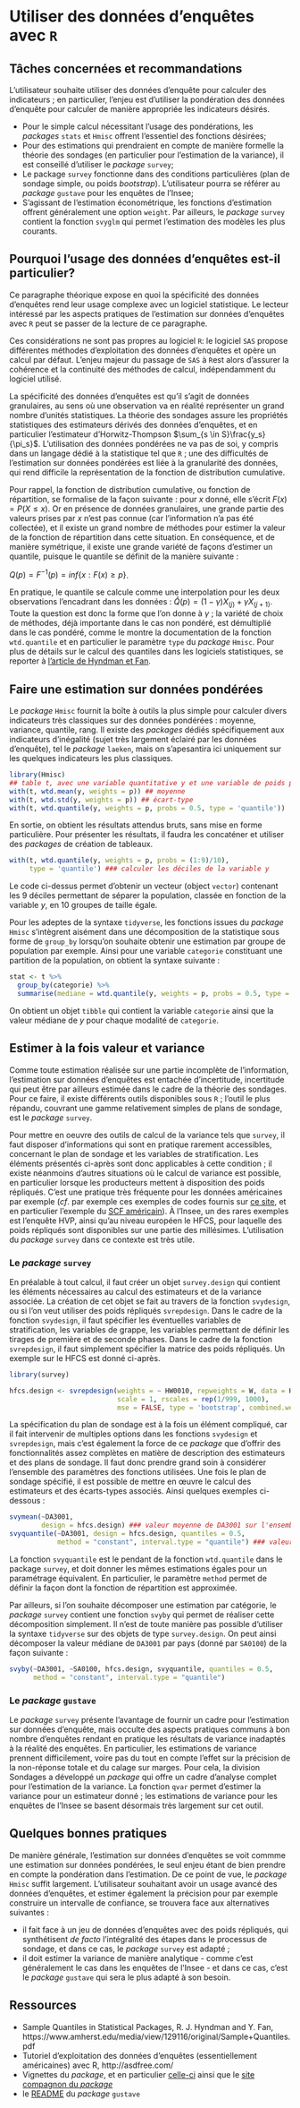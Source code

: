 # Utiliser des données d'enquêtes avec `R`

## Tâches concernées et recommandations

L'utilisateur souhaite utiliser des données d'enquête pour calculer des indicateurs ; en particulier, l'enjeu est d'utiliser la pondération des données d'enquête pour calculer de manière appropriée les indicateurs désirés.

::: {.recommandation data-latex=""}

* Pour le simple calcul nécessitant l'usage des pondérations, les _packages_ `stats` et `Hmisc` offrent l'essentiel des fonctions désirées;
* Pour des estimations qui prendraient en compte de manière formelle la théorie des sondages (en particulier pour l'estimation de la variance), il est conseillé d'utiliser le _package_ `survey`;
* Le package `survey` fonctionne dans des conditions particulières (plan de sondage simple, ou poids _bootstrap_). L'utilisateur pourra se référer au _package_ `gustave` pour les enquêtes de l'Insee;
* S'agissant de l'estimation économétrique, les fonctions d'estimation offrent généralement une option `weight`. Par ailleurs, le _package_ `survey` contient la fonction `svyglm` qui permet l'estimation des modèles les plus courants.

:::

## Pourquoi l'usage des données d'enquêtes est-il particulier?

::: {.conseil data-latex=""}

Ce paragraphe théorique expose en quoi la spécificité des données d'enquêtes rend leur usage complexe avec un logiciel statistique. Le lecteur intéressé par les aspects pratiques de l'estimation sur données d'enquêtes avec `R` peut se passer de la lecture de ce paragraphe.

Ces considérations ne sont pas propres au logiciel `R`: le logiciel `SAS` propose différentes méthodes d'exploitation des données d'enquêtes et opère un calcul par défaut. L'enjeu majeur du passage de `SAS` à `R`est alors d'assurer la cohérence et la continuité des méthodes de calcul, indépendamment du logiciel utilisé.

:::

La spécificité des données d'enquêtes est qu'il s'agit de données granulaires, au sens où une observation va en réalité représenter un grand nombre d'unités statistiques. La théorie des sondages assure les propriétés statistiques des estimateurs dérivés des données d'enquêtes, et en particulier l'estimateur d'Horwitz-Thompson $\sum_{s \in S}\frac{y_s}{\pi_s}$. L'utilisation des données pondérées ne va pas de soi, y compris dans un langage dédié à la statistique tel que `R` ; une des difficultés de l'estimation sur données pondérées est liée à la granularité des données, qui rend difficile la représentation de la fonction de distribution cumulative.

Pour rappel, la fonction de distribution cumulative, ou fonction de répartition, se formalise de la façon suivante : pour $x$ donné, elle s'écrit $F(x) = P(X \leq x)$. Or en présence de données granulaires, une grande partie des valeurs prises par $x$ n'est pas connue (car l'information n'a pas été collectée), et il existe un grand nombre de méthodes pour estimer la valeur de la fonction de répartition dans cette situation. En conséquence, et de manière symétrique, il existe une grande variété de façons d'estimer un quantile, puisque le quantile se définit de la manière suivante : 

$Q(p) = F^{-1}(p) = inf\{x: F(x) \geq p\}$. 

En pratique, le quantile se calcule comme une interpolation pour les deux observations l'encadrant dans les données : ${\hat Q}(p) = (1-\gamma) X_{(j)} + \gamma X_{(j+1)}$. Toute la question est donc la forme que l'on donne à $\gamma$ ; la variété de choix de méthodes, déjà importante dans le cas non pondéré, est démultiplié dans le cas pondéré, comme le montre la documentation de la fonction `wtd.quantile` et en particulier le paramètre `type` du _package_ `Hmisc`. Pour plus de détails sur le calcul des quantiles dans les logiciels statistiques, se reporter à [l'article de Hyndman et Fan](https://www.amherst.edu/media/view/129116/original/Sample+Quantiles.pdf).


## Faire une estimation sur données pondérées

Le _package_ `Hmisc` fournit la boîte à outils la plus simple pour calculer divers indicateurs très classiques sur des données pondérées : moyenne, variance, quantile, rang. Il existe des _packages_ dédiés spécifiquement aux indicateurs d'inégalité (sujet très largement éclairé par les données d'enquête), tel le _package_ `laeken`, mais on s'apesantira ici uniquement sur les quelques indicateurs les plus classiques.

```r
library(Hmisc)
## table t, avec une variable quantitative y et une variable de poids p
with(t, wtd.mean(y, weights = p)) ## moyenne
with(t, wtd.std(y, weights = p)) ## écart-type
with(t, wtd.quantile(y, weights = p, probs = 0.5, type = 'quantile'))  ## médiane
```

En sortie, on obtient les résultats attendus bruts, sans mise en forme particulière. Pour présenter les résultats, il faudra les concaténer et utiliser des _packages_ de création de tableaux.

```r
with(t, wtd.quantile(y, weights = p, probs = (1:9)/10), 
     type = 'quantile') ### calculer les déciles de la variable y
```

Le code ci-dessus permet d'obtenir un vecteur (object `vector`) contenant les 9 déciles permettant de séparer la population, classée en fonction de la variable $y$, en 10 groupes de taille égale.

Pour les adeptes de la syntaxe `tidyverse`, les fonctions issues du _package_ `Hmisc` s'intègrent aisément dans une décomposition de la statistique sous forme de `group_by` lorsqu'on souhaite obtenir une estimation par groupe de population par exemple. Ainsi pour une variable `categorie` constituant une partition de la population, on obtient la syntaxe suivante :

```r
stat <- t %>%
  group_by(categorie) %>%
  summarise(mediane = wtd.quantile(y, weights = p, probs = 0.5, type = 'quantile'))
```

On obtient un objet `tibble` qui contient la variable `categorie` ainsi que la valeur médiane de $y$ pour chaque modalité de `categorie`.

## Estimer à la fois valeur et variance

Comme toute estimation réalisée sur une partie incomplète de l'information, l'estimation sur données d'enquêtes est entachée d'incertitude, incertitude qui peut être par ailleurs estimée dans le cadre de la théorie des sondages. Pour ce faire, il existe différents outils disponibles sous `R` ; l'outil le plus répandu, couvrant une gamme relativement simples de plans de sondage, est le _package_ `survey`.

::: {.remarque data-latex=""}

Pour mettre en oeuvre des outils de calcul de la variance tels que `survey`, il faut disposer d'informations qui sont en pratique rarement accessibles, concernant le plan de sondage et les variables de stratification. Les éléments présentés ci-après sont donc applicables à cette condition ; il existe néanmoins d'autres situations où le calcul de variance est possible, en particulier lorsque les producteurs mettent à disposition des poids répliqués. C'est une pratique très fréquente pour les données américaines par exemple (_cf_. par exemple ces exemples de codes fournis sur [ce site](http://asdfree.com/), et en particulier l'exemple du [SCF américain](http://asdfree.com/survey-of-consumer-finances-scf.html)). À l'Insee, un des rares exemples est l'enquête HVP, ainsi qu'au niveau européen le HFCS, pour laquelle des poids répliqués sont disponibles sur une partie des millésimes. L'utilisation du _package_ `survey` dans ce contexte est très utile.

:::

### Le _package_ `survey`

En préalable à tout calcul, il faut créer un objet `survey.design` qui contient les éléments nécessaires au calcul des estimateurs et de la variance associée. La création de cet objet se fait au travers de la fonction `svydesign`, ou si l'on veut utiliser des poids répliqués `svrepdesign`. Dans le cadre de la fonction `svydesign`, il faut spécifier les éventuelles variables de stratification, les variables de grappe, les variables permettant de définir les tirages de première et de seconde phases. Dans le cadre de la fonction `svrepdesign`, il faut simplement spécifier la matrice des poids répliqués. Un exemple sur le HFCS est donné ci-après.

```r
library(survey)

hfcs.design <- svrepdesign(weights = ~ HW0010, repweights = W, data = H1, 
                           scale = 1, rscales = rep(1/999, 1000), 
                           mse = FALSE, type = 'bootstrap', combined.weights = TRUE)
```

La spécification du plan de sondage est à la fois un élément compliqué, car il fait intervenir de multiples options dans les fonctions `svydesign` et `svrepdesign`, mais c'est également la force de ce _package_ que d'offrir des fonctionnalités assez complètes en matière de description des estimateurs et des plans de sondage. Il faut donc prendre grand soin à considérer l'ensemble des paramètres des fonctions utilisées. Une fois le plan de sondage spécifié, il est possible de mettre en œuvre le calcul des estimateurs et des écarts-types associés. Ainsi quelques exemples ci-dessous :

```r

svymean(~DA3001, 
        design = hfcs.design) ### valeur moyenne de DA3001 sur l'ensemble de l'échantillon
svyquantile(~DA3001, design = hfcs.design, quantiles = 0.5, 
            method = "constant", interval.type = "quantile") ### valeur médiane de DA3001
```

La fonction `svyquantile` est le pendant de la fonction `wtd.quantile` dans le package `survey`, et doit donner les mêmes estimations égales pour un paramétrage équivalent. En particulier, le paramètre `method` permet de définir la façon dont la fonction de répartition est approximée.

Par ailleurs, si l'on souhaite décomposer une estimation par catégorie, le _package_ `survey` contient une fonction `svyby` qui permet de réaliser cette décomposition simplement. Il n'est de toute manière pas possible d'utiliser la syntaxe `tidyverse` sur des objets de type `survey.design`. On peut ainsi décomposer la valeur médiane de `DA3001` par pays (donné par `SA0100`) de la façon suivante :

```r
svyby(~DA3001, ~SA0100, hfcs.design, svyquantile, quantiles = 0.5, 
      method = "constant", interval.type = "quantile")
```

### Le _package_ `gustave`

Le _package_ `survey` présente l'avantage de fournir un cadre pour l'estimation sur données d'enquête, mais occulte des aspects pratiques communs à bon nombre d'enquêtes rendant en pratique les résultats de variance inadaptés à la réalité des enquêtes. En particulier, les estimations de variance prennent difficilement, voire pas du tout en compte l'effet sur la précision de la non-réponse totale et du calage sur marges. Pour cela, la division Sondages a développé un _package_ qui offre un cadre d'analyse complet pour l'estimation de la variance. La fonction `qvar` permet d'estimer la variance pour un estimateur donné ; les estimations de variance pour les enquêtes de l'Insee se basent désormais très largement sur cet outil.

## Quelques bonnes pratiques

De manière générale, l'estimation sur données d'enquêtes se voit commme une estimation sur données pondérées, le seul enjeu étant de bien prendre en compte la pondération dans l'estimation. De ce point de vue, le _package_ `Hmisc` suffit largement. L'utilisateur souhaitant avoir un usage avancé des données d'enquêtes, et estimer également la précision pour par exemple construire un intervalle de confiance, se trouvera face aux alternatives suivantes :

* il fait face à un jeu de données d'enquêtes avec des poids répliqués, qui synthétisent _de facto_ l'intégralité des étapes dans le processus de sondage, et dans ce cas, le _package_ `survey` est adapté ;
* il doit estimer la variance de manière analytique - comme c'est généralement le cas dans les enquêtes de l'Insee - et dans ce cas, c'est le _package_ `gustave` qui sera le plus adapté à son besoin.

## Ressources

* Sample Quantiles in Statistical Packages, R. J. Hyndman and Y. Fan, https://www.amherst.edu/media/view/129116/original/Sample+Quantiles.pdf
* Tutoriel d'exploitation des données d'enquêtes (essentiellement américaines) avec R, http://asdfree.com/
* Vignettes du _package_, et en particulier [celle-ci](https://cran.r-project.org/web/packages/survey/vignettes/survey.pdf) ainsi que le [site compagnon du _package_](http://r-survey.r-forge.r-project.org/survey/)
* le [README](https://github.com/martinchevalier/gustave/blob/master/README.md) du _package_ `gustave`

